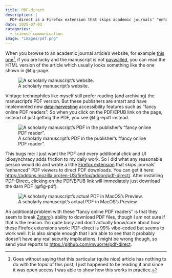 ```yaml
---
title: PDF-direct
description: |
  PDF-direct is a Firefox extension that skips academic journals' "enhanced" PDF viewers to direct PDF downloads.
date: 2025-07-03
categories:
  - science communication
image: "images/pdf.png"
---
```


When you browse to an academic journal article's website, for example [this one](https://journals.sagepub.com/doi/10.1177/2515245918770963)[^1], if you are lucky and the manuscript is not [paywalled](https://astro.theoj.org/post/168-), you can read the HTML version of the article which usually looks something like the one shown in @fig-page.

![A scholarly manuscript's website.](images/article-page2.png){#fig-page}

Vintage technophiles like myself still prefer reading (and archiving) the manuscript's PDF version. But these publishers are smart and have implemented new [~~data-harvesting~~](https://doi.org/10.4000/proceedings.elpub.2018.30) accessibility features such as "fancy online PDF readers". So when you click on the PDF/EPUB link on the page, instead of just getting the PDF, you see @fig-epdf instead.

![A scholarly manuscript's PDF in the publisher's "fancy online PDF reader".](images/article-epdf.png){#fig-epdf}

This bugs me: I just want the PDF and every additional click and UI idiosynchracy adds friction to my daily work. So I did what any reasonable person would do and wrote a little [Firefox extension](https://github.com/mvuorre/pdf-direct) that skips journals' "enhanced" PDF viewers to direct PDF downloads. You can get it here: <https://addons.mozilla.org/en-US/firefox/addon/pdf-direct/>. After installing PDF-Direct, clicking on the PDF/EPUB link will immediately just download the darn PDF (@fig-pdf).

![A scholarly manuscript's actual PDF in MacOS's Preview.](images/article-pdf.png){#fig-pdf}

An additional problem with these "fancy online PDF readers" is that they seem to break [Zotero](https://www.zotero.org/)'s ability to download PDF files, though I am not sure if that is the reason. I'm quite busy and don't actually know/care about how these Firefox extensions work: PDF-direct is 99% vibe-coded but seems to work well. It is also simple enough that I am able to see that it probably doesn't have any real security implications. I might be wrong though, so send your reports to <https://github.com/mvuorre/pdf-direct>.

[^1]: Goes without saying that this particular (quite nice) article has nothing to do with the topic of this post, I just happened to be reading it and since it was open access I was able to show how this works in practice.

